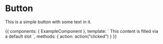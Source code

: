 
<Meta title="Components/Examples" component={ExampleComponent} />

# Button

<ArgsTable of={ExampleComponent} />

This is a simple button with some text in it.

<Canvas>
  <Story name="With Text">
    {{
        components: { ExampleComponent },
        template: `
          <example-component title="A storybook entry's provided title" @click="action">
            This content is filled via a default slot
          </example-component>`,
        methods: { action: action("clicked") }
    }}
  </Story>
</Canvas>